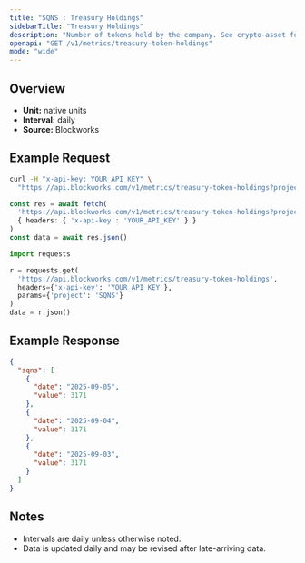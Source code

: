 ```yaml
---
title: "SQNS : Treasury Holdings"
sidebarTitle: "Treasury Holdings"
description: "Number of tokens held by the company. See crypto-asset for asset indicator"
openapi: "GET /v1/metrics/treasury-token-holdings"
mode: "wide"
---
```


## Overview

- **Unit:** native units
- **Interval:** daily
- **Source:** Blockworks

## Example Request

<CodeGroup>

```bash cURL
curl -H "x-api-key: YOUR_API_KEY" \
  "https://api.blockworks.com/v1/metrics/treasury-token-holdings?project=SQNS"
```

```typescript TypeScript
const res = await fetch(
  'https://api.blockworks.com/v1/metrics/treasury-token-holdings?project=SQNS',
  { headers: { 'x-api-key': 'YOUR_API_KEY' } }
)
const data = await res.json()
```

```python Python
import requests

r = requests.get(
  'https://api.blockworks.com/v1/metrics/treasury-token-holdings',
  headers={'x-api-key': 'YOUR_API_KEY'},
  params={'project': 'SQNS'}
)
data = r.json()
```

</CodeGroup>

## Example Response

```json
{
  "sqns": [
    {
      "date": "2025-09-05",
      "value": 3171
    },
    {
      "date": "2025-09-04",
      "value": 3171
    },
    {
      "date": "2025-09-03",
      "value": 3171
    }
  ]
}
```

## Notes
- Intervals are daily unless otherwise noted.
- Data is updated daily and may be revised after late-arriving data.
